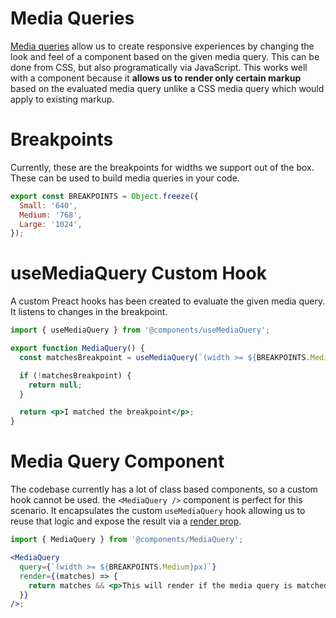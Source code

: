 

<Meta title="Components/Media Queries" />

# Media Queries

[Media queries](https://developer.mozilla.org/en-US/docs/Web/CSS/Media_Queries/Using_media_queries) allow us to create responsive experiences by changing the look and feel of a component based on the given media query. This can be done from CSS, but also programatically via JavaScript. This works well with a component because it **allows us to render only certain markup** based on the evaluated media query unlike a CSS media query which would apply to existing markup.

# Breakpoints

Currently, these are the breakpoints for widths we support out of the box. These can be used to build media queries in your code.

```javascript
export const BREAKPOINTS = Object.freeze({
  Small: '640',
  Medium: '768',
  Large: '1024',
});
```

# useMediaQuery Custom Hook

A custom Preact hooks has been created to evaluate the given media query. It listens to changes in the breakpoint.

```jsx
import { useMediaQuery } from '@components/useMediaQuery';

export function MediaQuery() {
  const matchesBreakpoint = useMediaQuery(`(width >= ${BREAKPOINTS.Medium}px)`);

  if (!matchesBreakpoint) {
    return null;
  }

  return <p>I matched the breakpoint</p>;
}
```

# Media Query Component

The codebase currently has a lot of class based components, so a custom hook cannot be used. the `<MediaQuery />` component is perfect for this scenario. It encapsulates the custom `useMediaQuery` hook allowing us to reuse that logic and expose the result via a [render prop](https://reactjs.org/docs/render-props.html).

```jsx
import { MediaQuery } from '@components/MediaQuery';

<MediaQuery
  query={`(width >= ${BREAKPOINTS.Medium}px)`}
  render={(matches) => {
    return matches && <p>This will render if the media query is matched.</p>;
  }}
/>;
```
